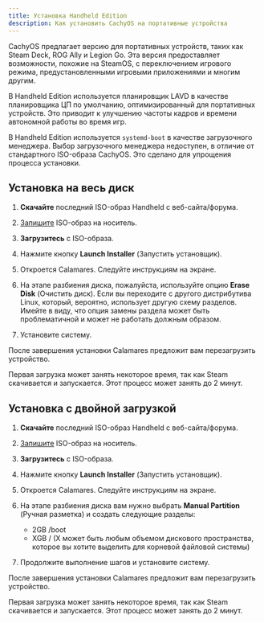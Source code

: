 ```yaml
---
title: Установка Handheld Edition
description: Как установить CachyOS на портативные устройства
---
```



CachyOS предлагает версию для портативных устройств, таких как Steam Deck, ROG Ally и Legion Go. Эта версия предоставляет возможности, похожие на SteamOS, с переключением игрового режима, предустановленными игровыми приложениями и многим другим.

В Handheld Edition используется планировщик LAVD в качестве планировщика ЦП по умолчанию, оптимизированный для портативных устройств. Это приводит к улучшению частоты кадров и времени автономной работы во время игр.

В Handheld Edition используется `systemd-boot` в качестве загрузочного менеджера. Выбор загрузочного менеджера недоступен, в отличие от стандартного ISO-образа CachyOS. Это сделано для упрощения процесса установки.

## Установка на весь диск

<Steps>

1. **Скачайте** последний ISO-образ Handheld с веб-сайта/форума.

2. [Запишите](/ru/installation/installation_prepare) ISO-образ на носитель.

3. **Загрузитесь** с ISO-образа.

4. Нажмите кнопку **Launch Installer** (Запустить установщик).

5. Откроется Calamares. Следуйте инструкциям на экране.

6. На этапе разбиения диска, пожалуйста, используйте опцию **Erase Disk** (Очистить диск). Если вы переходите с другого дистрибутива Linux, который, вероятно, использует другую схему разделов. Имейте в виду, что опция замены раздела может быть проблематичной и может не работать должным образом.

7. Установите систему.

</Steps>

После завершения установки Calamares предложит вам перезагрузить устройство.

Первая загрузка может занять некоторое время, так как Steam скачивается и запускается. Этот процесс может занять до 2 минут.

## Установка с двойной загрузкой

<Steps>

1. **Скачайте** последний ISO-образ Handheld с веб-сайта/форума.

2. [Запишите](/ru/installation/installation_prepare) ISO-образ на носитель.

3. **Загрузитесь** с ISO-образа.

4. Нажмите кнопку **Launch Installer** (Запустить установщик).

5. Откроется Calamares. Следуйте инструкциям на экране.

6. На этапе разбиения диска вам нужно выбрать **Manual Partition** (Ручная разметка) и создать следующие разделы:

    - 2GB /boot
    - XGB / (X может быть любым объемом дискового пространства, которое вы хотите выделить для корневой файловой системы)

7. Продолжите выполнение шагов и установите систему.

</Steps>

После завершения установки Calamares предложит вам перезагрузить устройство.

Первая загрузка может занять некоторое время, так как Steam скачивается и запускается. Этот процесс может занять до 2 минут.
